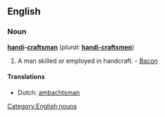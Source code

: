 ==English==

===Noun===
'''[[handi]]-[[craftsman]]'''  (''plural:'' '''[[handi-craftsmen]]''')

# A man skilled or employed in handcraft. - [[Bacon]]

====Translations====
*Dutch: [[ambachtsman]] {{m}}

[[Category:English nouns]]